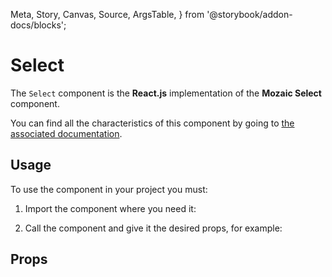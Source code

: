   Meta,
  Story,
  Canvas,
  Source,
  ArgsTable,
} from '@storybook/addon-docs/blocks';

<Meta title="Select" component={Select} />

# Select

The `Select` component is the **React.js** implementation of the **Mozaic Select** component.

You can find all the characteristics of this component by going to [the associated documentation](https://mozaic.adeo.cloud/Components/Form/Select/).

## Usage

To use the component in your project you must:

1. Import the component where you need it:

<Source
  language="javascript"
  code="import { Select } from 'bigfish-wms--mozaic-react';"
/>

2. Call the component and give it the desired props, for example:

<Canvas withSource="open">
  <Story id="select--controls" />
</Canvas>


## Props

<ArgsTable of={Select} />
